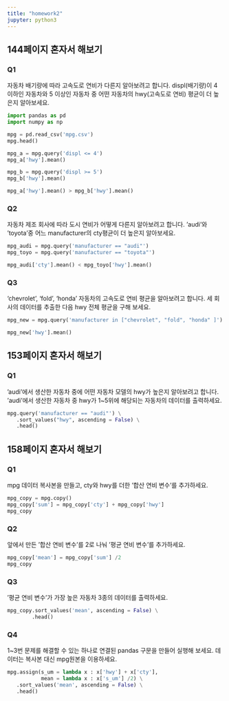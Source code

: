 ```yaml
---
title: "homework2"
jupyter: python3
---
```


## 144페이지 혼자서 해보기

### Q1
자동차 배기량에 따라 고속도로 연비가 다른지 알아보려고 합니다. displ(배기량)이 4 이하인 자동차와 5 이상인 자동차 중 어떤 자동차의 hwy(고속도로 연비) 평균이 더 높은지 알아보세요.
```python
import pandas as pd
import numpy as np

mpg = pd.read_csv('mpg.csv')
mpg.head()
```
```python
mpg_a = mpg.query('displ <= 4')
mpg_a['hwy'].mean()
```
```python
mpg_b = mpg.query('displ >= 5')
mpg_b['hwy'].mean()

```
```python
mpg_a['hwy'].mean() > mpg_b['hwy'].mean()
```

### Q2
자동차 제조 회사에 따라 도시 연비가 어떻게 다른지 알아보려고 합니다. 'audi'와 'toyota'중 어느 manufacturer의 cty평균이 더 높은지 알아보세요.

```python
mpg_audi = mpg.query('manufacturer == "audi"')
mpg_toyo = mpg.query('manufacturer == "toyota"')
```
```python
mpg_audi['cty'].mean() < mpg_toyo['hwy'].mean()
```
### Q3
'chevrolet', 'fold', 'honda' 자동차의 고속도로 연비 평균을 알아보려고 합니다. 세 회사의 데이터를 추출한 다음 hwy 전체 평균을 구해 보세요.

```python
mpg_new = mpg.query('manufacturer in ["chevrolet", "fold", "honda" ]')

mpg_new['hwy'].mean()
```
## 153페이지 혼자서 해보기

### Q1
'audi'에서 생산한 자동차 중에 어떤 자동차 모델의 hwy가 높은지 알아보려고 합니다. 'audi'에서 생산한 자동차 중 hwy가 1~5위에 해당되는 자동차의 데이터를 출력하세요.

```python
mpg.query('manufacturer == "audi"') \
   .sort_values("hwy", ascending = False) \
   .head()
```

## 158페이지 혼자서 해보기

### Q1
mpg 데이터 복사본을 만들고, cty와 hwy를 더한 '합산 연비 변수'를 추가하세요.

```python
mpg_copy = mpg.copy()
mpg_copy['sum'] = mpg_copy['cty'] + mpg_copy['hwy']
mpg_copy
```
### Q2
앞에서 만든 '합산 연비 변수'를 2로 나눠 '평균 연비 변수'를 추가하세요.
```python
mpg_copy['mean'] = mpg_copy['sum'] /2
mpg_copy
```
### Q3
'평균 연비 변수'가 가장 높은 자동차 3종의 데이터를 출력하세요.
```python
mpg_copy.sort_values('mean', ascending = False) \
        .head()
```
### Q4
1~3번 문제를 해결할 수 있는 하나로 연결된 pandas 구문을 만들어 실행해 보세요. 데이터는 복사본 대신 mpg원본을 이용하세요.

```python
mpg.assign(s_um = lambda x : x['hwy'] + x['cty'],
           mean = lambda x : x['s_um'] /2) \
   .sort_values('mean', ascending = False) \
   .head()
```









